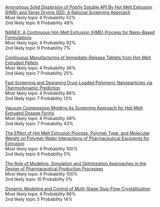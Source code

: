 [Amorphous Solid Dispersion of Poorly Soluble API By Hot Melt Extrusion (HME) and Spray Drying (SD): A Rational Screening Approach](https://aiche.confex.com/aiche/2015/webprogram/Paper427913.html)   
Most likely topic 4  Probability 52%  
2nd likely topic 6  Probability 48%  


[NANEX: A Continuous Hot-Melt Extrusion (HME) Process for Nano-Based Formulations](https://aiche.confex.com/aiche/2015/webprogram/Paper421449.html)   
Most likely topic 4  Probability 92%  
2nd likely topic 9  Probability 7%  


[Continuous Manufacturing of Immediate-Release Tablets from Hot-Melt Extruded Pellets](https://aiche.confex.com/aiche/2015/webprogram/Paper427040.html)   
Most likely topic 4  Probability 36%  
2nd likely topic 7  Probability 25%  


[Fast Screening and Designing Drug-Loaded Polymeric Nanoparticles via Thermodynamic Prediction](https://aiche.confex.com/aiche/2015/webprogram/Paper438620.html)   
Most likely topic 4  Probability 86%  
2nd likely topic 7  Probability 13%  


[Vacuum Compression Molding As Screening Approach for Hot-Melt Extruded Dosage Forms](https://aiche.confex.com/aiche/2015/webprogram/Paper427252.html)   
Most likely topic 4  Probability 48%  
2nd likely topic 7  Probability 43%  


[The Effect of Hot Melt Extrusion Process, Polymer Type, and Molecular Weight on Polymer-Water Interactions of Pharmaceutical Excipients for Extrusion](https://aiche.confex.com/aiche/2015/webprogram/Paper417236.html)   
Most likely topic 4  Probability 100%  
2nd likely topic 6  Probability 0%  


[The Role of Modeling, Simulation and Optimization Approaches in the Design of Pharmaceutical Production Processes](https://aiche.confex.com/aiche/2015/webprogram/Paper424701.html)   
Most likely topic 4  Probability 100%  
2nd likely topic 10  Probability 0%  


[Dynamic Modeling and Control of Multi-Stage Slug-Flow Crystallization](https://aiche.confex.com/aiche/2015/webprogram/Paper430469.html)   
Most likely topic 4  Probability 86%  
2nd likely topic 5  Probability 14%  

